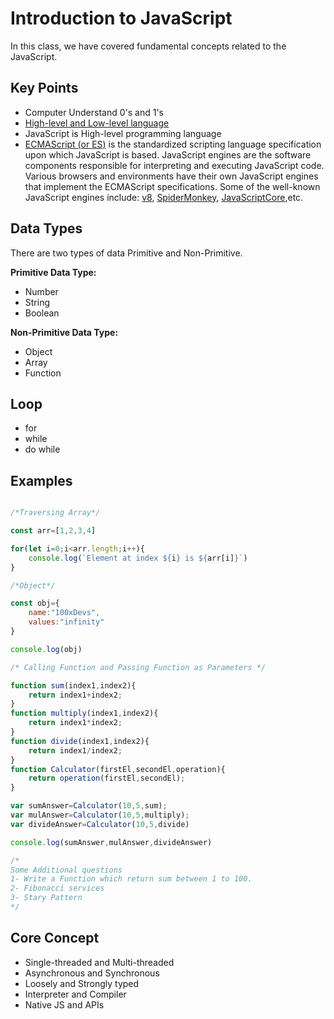 

# Introduction to JavaScript

In this class, we have covered fundamental concepts related to the JavaScript.

## Key Points

- Computer Understand 0's and 1's
- [High-level and Low-level language](https://www.google.com/search?q=low+level+language+and+high+level+language)
- JavaScript is High-level programming language
- [ECMAScript (or ES)](https://en.wikipedia.org/wiki/ECMAScript) is the standardized scripting language specification upon which JavaScript is based. JavaScript engines are the software components responsible for interpreting and executing JavaScript code. Various browsers and environments have their own JavaScript engines that implement the ECMAScript specifications. Some of the well-known JavaScript engines include: [v8](https://nodejs.org/en/learn/getting-started/the-v8-javascript-engine), [SpiderMonkey](https://spidermonkey.dev), [JavaScriptCore](https://developer.apple.com/documentation/javascriptcore),etc.

## Data Types

There are two types of data Primitive and Non-Primitive.

**Primitive Data Type:**
- Number
- String
- Boolean

**Non-Primitive Data Type:**
- Object
- Array
- Function

## Loop

- for
- while
- do while


## Examples


```javascript

/*Traversing Array*/

const arr=[1,2,3,4]

for(let i=0;i<arr.length;i++){
    console.log(`Element at index ${i} is ${arr[i]}`)
}

/*Object*/

const obj={
    name:"100xDevs",
    values:"infinity"
}

console.log(obj)

/* Calling Function and Passing Function as Parameters */

function sum(index1,index2){
    return index1+index2;
}
function multiply(index1,index2){
    return index1*index2;
}
function divide(index1,index2){
    return index1/index2;
}
function Calculator(firstEl,secondEl,operation){
    return operation(firstEl,secondEl);
}

var sumAnswer=Calculator(10,5,sum);
var mulAnswer=Calculator(10,5,multiply);
var divideAnswer=Calculator(10,5,divide)

console.log(sumAnswer,mulAnswer,divideAnswer)

/*
Some Additional questions
1- Write a Function which return sum between 1 to 100.
2- Fibonacci services
3- Stary Pattern 
*/
```

## Core Concept

- Single-threaded and Multi-threaded
- Asynchronous and Synchronous
- Loosely and Strongly typed
- Interpreter and Compiler
- Native JS and APIs



